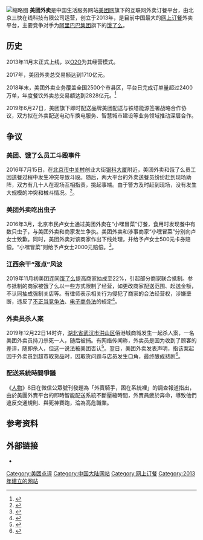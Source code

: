 {{autobiography|time=2016-08-06T07:26:31+00:00}}
{{Infobox website
| name           = 美团外卖
| logo           = Meituan Takeaway logo.jpg
| logo_size = 200px
| url            = {{URL|https://waimai.meituan.com/}}
| alexa          = {{decrease}}2,374（在中国排名第293）<br />{{as of|2019||11|04}}<ref>{{cite web|1=|title=Alexa上的资料|url=https://www.alexa.com/siteinfo/meituan.com|publisher=Alexa|accessdate=2019-11-06|archive-date=2020-03-28|archive-url=https://web.archive.org/web/20200328072934/https://www.alexa.com/siteinfo/meituan.com|dead-url=no}}</ref>
| owner          = 北京三快在线科技有限公司
| commercial     = 是
| type           = 订餐平台
| language       = [[简体中文|简体中文]]
| registration   = 需要
| launch_date    = {{Start date and age|2013|11}}
}}
[[File:SZ_深圳_Shenzhen_蛇口_Shekou_shop_restaurant_美團_Meituan_food_delivery_worker_uniform_yellow_August_2018_IX2.jpg|缩略图]]
'''美团外卖'''是中国生活服务网站[[美团网|美团网]]旗下的互联网外卖订餐平台，由北京三快在线科技有限公司运营，创立于2013年，是目前中国最大的[[网上订餐|网上订餐]]外卖平台，主要竞争对手为[[阿里巴巴集团|阿里巴巴集团]]旗下的[[饿了么|饿了么]]。

==历史==
2013年11月末正式上线，以[[O2O|O2O]]为其经营模式。

2017年，美团外卖总交易额达到1710亿元。

2018年末，美团外卖业务覆盖全国2500个市县区，平台日完成订单量超过2400万单，年度餐饮外卖总交易额达到2828亿元。<ref>{{Cite web|title=美团外卖2018社会影响力报告.pdf|url=https://s3plus.meituan.net/v1/mss_e602b0ee72a245fd9997b7276211d882/waimai-pc/%E7%BE%8E%E5%9B%A2%E5%A4%96%E5%8D%962018%E7%A4%BE%E4%BC%9A%E5%BD%B1%E5%93%8D%E5%8A%9B%E6%8A%A5%E5%91%8A.pdf|archive-date=2020-03-28|archive-url=https://web.archive.org/web/20200328072906/https://s3plus.meituan.net/v1/mss_e602b0ee72a245fd9997b7276211d882/waimai-pc/%E7%BE%8E%E5%9B%A2%E5%A4%96%E5%8D%962018%E7%A4%BE%E4%BC%9A%E5%BD%B1%E5%93%8D%E5%8A%9B%E6%8A%A5%E5%91%8A.pdf|dead-url=no}}</ref>

2019年6月27日，美团旗下即时配送品牌美团配送与铁塔能源签署战略合作协议，双方拟在外卖配送电动车换电服务、智慧城市建设等业务领域推动深层合作。

== 争议 ==
=== 美团、饿了么员工斗殴事件 ===
2016年7月15日，在[[北京市|北京市]][[中关村|中关村]]创业大街[[银科大厦|银科大厦]]附近，美团外卖和饿了么员工因送餐过程中发生冲突导致斗殴。随后，两大平台的外卖送餐员纷纷赶到现场助阵，双方有几十人在现场互相指责，挑起事端。由于警方及时赶到现场，没有发生大规模的冲突和械斗情况。<ref name="网易科技">{{cite web|1=|title=饿了么和美团外卖再发生斗殴事件|url=http://tech.163.com/photoview/0AI20009/12384.html#p=BS1724RK0AI20009|publisher=网易科技|date=2016-07-15|accessdate=2016-08-06|archive-date=2020-03-28|archive-url=https://web.archive.org/web/20200328072943/http://tech.163.com/photoview/0AI20009/12384.html#p=BS1724RK0AI20009|dead-url=no}}</ref>。

=== 美团外卖吃出虫子 ===
2016年3月，北京市民卢女士通过美团外卖在“小嘿冒菜”订餐，食用时发现餐中有数只虫子，与美团外卖和商家发生争执。美团外卖和涉事商家“小嘿冒菜”分别向卢女士致歉。同时，美团外卖对该商家作出下线处理，并给予卢女士500元卡券赔偿。“小嘿冒菜”则给予卢女士2000元赔偿。<ref name="网新浪新闻">{{cite web|1=|title=美团外卖致歉 涉事餐馆下线|url=http://news.sina.com.cn/o/2016-03-26/doc-ifxqsxic3262415.shtml|publisher=新浪新闻|date=2016-03-26|accessdate=2016-08-06|archive-date=2020-03-28|archive-url=https://web.archive.org/web/20200328072921/http://news.sina.com.cn/o/2016-03-26/doc-ifxqsxic3262415.shtml|dead-url=no}}</ref>。

=== 江西余干“涨点”风波  ===
2019年11月初美团连同[[饿了么|饿了么]]提高商家抽成至22%，引起部分商家联合抵制。参与抵制的商家被饿了么以一些方式限制了经营，如更改商家配送范围、起送金额，不认同抽成强制关店等。有律师表示相关行为侵犯了商家的合法经营权，涉嫌垄断，违反了[[中华人民共和国反不正当竞争法|不正当竞争法]]、[[中华人民共和国电子商务法|电子商务法]]的规定<ref>{{cite web |author1=陈惟杉 |title=江西余干美团、饿了么“涨点”风波 |url=http://www.sohu.com/a/355595029_467340 |website=搜狐 |accessdate=2019-11-25 |language=zh |archive-date=2020-03-28 |archive-url=https://web.archive.org/web/20200328072924/https://www.sohu.com/a/355595029_467340 |dead-url=no }}</ref>。

=== 外卖员杀人案===
2019年12月22日14时许，[[湖北省|湖北省]][[武汉市|武汉市]][[洪山区|洪山区]]佰港城商城发生一起杀人案，一名美团外卖员持刀杀死一人，随后被捕。有网络传闻称，外卖员是因为收到了顾客的差评，随即杀人，但这一说法被美团否认<ref>{{cite web |author1= |title=美团否认外卖员因差评杀人：以警方通报为准 |url=https://tech.sina.com.cn/roll/2019-12-22/doc-iihnzhfz7619706.shtml |website=快科技 |accessdate=2019-12-22 |language=zh |archive-date=2020-03-28 |archive-url=https://web.archive.org/web/20200328072927/https://tech.sina.com.cn/roll/2019-12-22/doc-iihnzhfz7619706.shtml |dead-url=no }}</ref>。翌日，美团外卖发表声明，指该案起因于外卖员到超市取货品时，因取货问题与店员发生口角，最终酿成悲剧<ref>{{cite web |author1= |title=美团外卖回应外卖员杀人事件：因取货问题发生口角 |url=https://finance.sina.com.cn/chanjing/gsnews/2019-12-23/doc-iihnzahi9360328.shtml |website=新浪财经 |accessdate=2019-12-23 |language=zh |archive-date=2020-03-28 |archive-url=https://web.archive.org/web/20200328072931/https://finance.sina.com.cn/chanjing/gsnews/2019-12-23/doc-iihnzahi9360328.shtml |dead-url=no }}</ref>。

===配送系統時間爭議===
《[[人物_(中国大陆杂志)|人物]]》8日在微信公眾號刊發題為「外賣騎手，困在系統裡」的調查報道指出，由於美團外賣平台的即時智能配送系統不斷壓縮時間，外賣員疲於奔命，導致他們違反交通規則、與死神賽跑，淪為高危職業。

==参考资料==
{{reflist}}

==外部链接==
*{{official|waimai.meituan.com}}

{{美团点评}}
{{Authority control}}
{{Online food ordering}}
[[Category:美团点评|Category:美团点评]]
[[Category:中国大陆网站|Category:中国大陆网站]]
[[Category:网上订餐|Category:网上订餐]]
[[Category:2013年建立的网站|Category:2013年建立的网站]]